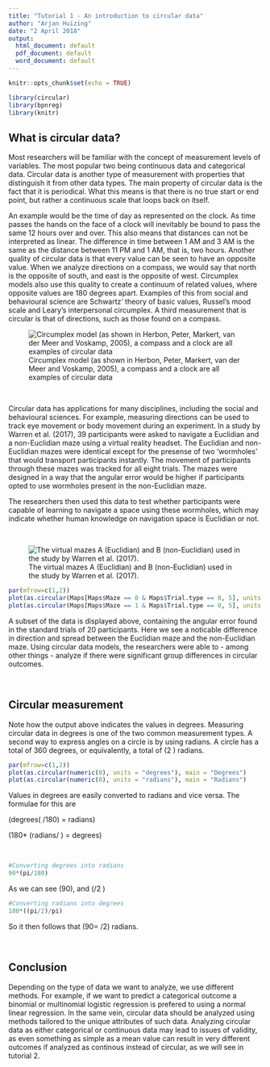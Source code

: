 ```yaml
---
title: "Tutorial 1 - An introduction to circular data"
author: "Arjan Huizing"
date: "2 April 2018"
output:
  html_document: default
  pdf_document: default
  word_document: default
---
```


```r
knitr::opts_chunk$set(echo = TRUE)

library(circular)
library(bpnreg)
library(knitr)
```

## What is circular data?

Most researchers will be familiar with the concept of measurement levels of variables. The most popular two being continuous data and categorical data. Circular data is another type of measurement with properties that distinguish it from other data types. The main property of circular data is the fact that it is periodical. What this means is that there is no true start or end point, but rather a continuous scale that loops back on itself. 

An example would be the time of day as represented on the clock. As time passes the hands on the face of a clock will inevitably be bound to pass the same 12 hours over and over. This also means that distances can not be interpreted as linear. The difference in time between 1 AM and 3 AM is the same as the distance between 11 PM and 1 AM, that is, two hours. Another quality of circular data is that every value can be seen to have an opposite value. When we analyze directions on a compass, we would say that north is the opposite of south, and east is the opposite of west. Circumplex models also use this quality to create a continuum of related values, where opposite values are 180 degrees apart. Examples of this from social and behavioural science are Schwartz' theory of basic values, Russel's mood scale and Leary's interpersonal circumplex. A third measurement that is circular is that of directions, such as those found on a compass.

![Circumplex model (as shown in Herbon, Peter, Markert, van der Meer and Voskamp, 2005), a compass and a clock are all examples of circular data][circular-examples]

[circular-examples]: https://raw.githubusercontent.com/ArjanHuizing/CDM-tutorials/master/Images/circular-data-examples.jpg "Russel's circumplex model, a compass and a clock"

&nbsp;

Circular data has applications for many disciplines, including the social and behavioural sciences. For example, measuring directions can be used to track eye movement or body movement during an experiment. In a study by Warren et al. (2017), 39 participants were asked to navigate a Euclidian and a non-Euclidian maze using a virtual reality headset. The Euclidian and non-Euclidian mazes were identical except for the presense of two 'wormholes' that would transport participants instantly. The movement of participants through these mazes was tracked for all eight trials. The mazes were designed in a way that the angular error would be higher if participants opted to use wormholes present in the non-Euclidian maze. 

The researchers then used this data to test whether participants were capable of learning to navigate a space using these wormholes, which may indicate whether human knowledge on navigation space is Euclidian or not.

&nbsp;

![The virtual mazes A (Euclidian) and B (non-Euclidian) used in the study by Warren et al. (2017).][mazes]

[mazes]: https://raw.githubusercontent.com/ArjanHuizing/CDM-tutorials/master/Images/mazes-warren.jpg "Virtual mazes from Warren et al. (2017)"


```r
par(mfrow=c(1,2))
plot(as.circular(Maps[Maps$Maze == 0 & Maps$Trial.type == 0, 5], units = "degrees"), main = "Euclidian maze")
plot(as.circular(Maps[Maps$Maze == 1 & Maps$Trial.type == 0, 5], units = "degrees"), main = "Non-Euclidian maze")
```

A subset of the data is displayed above, containing the angular error found in the standard trials of 20 participants. Here we see a noticable difference in direction and spread between the Euclidian maze and the non-Euclidian maze. Using circular data models, the researchers were able to - among other things - analyze if there were significant group differences in circular outcomes.

&nbsp;

## Circular measurement

Note how the output above indicates the values in degrees. Measuring circular data in degrees is one of the two common measurement types. A second way to express angles on a circle is by using radians. A circle has a total of 360 degrees, or equivalently, a total of \(2 \pi \approx 6.28\) radians.

```r
par(mfrow=c(1,2))
plot(as.circular(numeric(0), units = "degrees"), main = "Degrees")
plot(as.circular(numeric(0), units = "radians"), main = "Radians")
```

Values in degrees are easily converted to radians and vice versa. The formulae for this are 

\(degrees\circ*( \pi /180) = radians\)

\(180* (radians/ \pi) = degrees\)

&nbsp;

```r
#Converting degrees into radians
90*(pi/180)
```
As we can see \(90\circ \approx 1.57\), and \(\pi /2\ \approx 1.57\)
&nbsp;

```r
#Converting radians into degrees
180*((pi/2)/pi)
```
So it then follows that \(90\circ = \pi /2\) radians.

&nbsp;

## Conclusion

Depending on the type of data we want to analyze, we use different methods. For example, if we want to predict a categorical outcome a binomial or multinomial logistic regression is prefered to using a normal linear regression. In the same vein, circular data should be analyzed using methods tailored to the unique attributes of such data. Analyzing circular data as either categorical or continuous data may lead to issues of validity, as even something as simple as a mean value can result in very different outcomes if analyzed as continous instead of circular, as we will see in tutorial 2.

